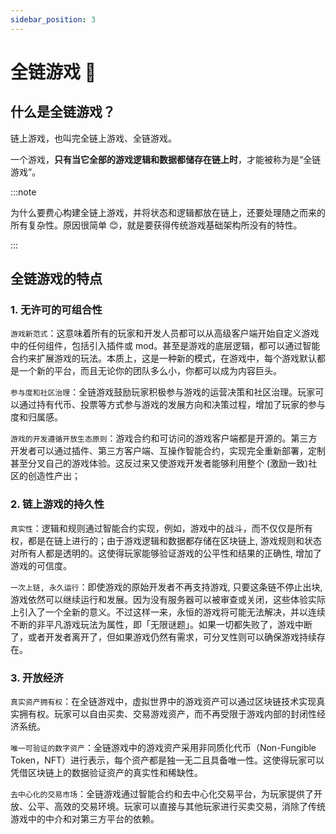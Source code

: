 ```yaml
---
sidebar_position: 3
---
```


# 全链游戏 🎯

## 什么是全链游戏？

链上游戏，也叫完全链上游戏、全链游戏。

一个游戏，**只有当它全部的游戏逻辑和数据都储存在链上时**，才能被称为是“全链游戏”。

:::note

为什么要费心构建全链上游戏，并将状态和逻辑都放在链上，还要处理随之而来的所有复杂性。原因很简单 😊，就是要获得传统游戏基础架构所没有的特性。

:::

## 全链游戏的特点

### 1. 无许可的可组合性

`游戏新范式`：这意味着所有的玩家和开发人员都可以从高级客户端开始自定义游戏中的任何组件，包括引入插件或 mod。甚至是游戏的底层逻辑，都可以通过智能合约来扩展游戏的玩法。本质上，这是一种新的模式，在游戏中，每个游戏默认都是一个新的平台，而且无论你的团队多么小，你都可以成为内容巨头。

`参与度和社区治理`：全链游戏鼓励玩家积极参与游戏的运营决策和社区治理。玩家可以通过持有代币、投票等方式参与游戏的发展方向和决策过程，增加了玩家的参与度和归属感。

`游戏的开发遵循开放生态原则`：游戏合约和可访问的游戏客户端都是开源的。第三方开发者可以通过插件、第三方客户端、互操作智能合约，实现完全重新部署，定制甚至分叉自己的游戏体验。这反过来又使游戏开发者能够利用整个 (激励一致)社区的创造性产出；

### 2. 链上游戏的持久性

`真实性`：逻辑和规则通过智能合约实现，例如，游戏中的战斗，而不仅仅是所有权，都是在链上进行的；由于游戏逻辑和数据都存储在区块链上, 游戏规则和状态对所有人都是透明的。这使得玩家能够验证游戏的公平性和结果的正确性, 增加了游戏的可信度。

`一次上链, 永久运行`：即使游戏的原始开发者不再支持游戏, 只要这条链不停止出块, 游戏依然可以继续运行和发展。因为没有服务器可以被审查或关闭，这些体验实际上引入了一个全新的意义。不过这样一来，永恒的游戏将可能无法解决，并以连续不断的非平凡游戏玩法为属性，即「无限谜题」。如果一切都失败了，游戏中断了，或者开发者离开了，但如果游戏仍然有需求，可分叉性则可以确保游戏持续存在。

### 3. 开放经济

`真实资产拥有权`：在全链游戏中，虚拟世界中的游戏资产可以通过区块链技术实现真实拥有权。玩家可以自由买卖、交易游戏资产，而不再受限于游戏内部的封闭性经济系统。

`唯一可验证的数字资产`：全链游戏中的游戏资产采用非同质化代币（Non-Fungible Token，NFT）进行表示，每个资产都是独一无二且具备唯一性。这使得玩家可以凭借区块链上的数据验证资产的真实性和稀缺性。

`去中心化的交易市场`：全链游戏通过智能合约和去中心化交易平台，为玩家提供了开放、公平、高效的交易环境。玩家可以直接与其他玩家进行买卖交易，消除了传统游戏中的中介和对第三方平台的依赖。
